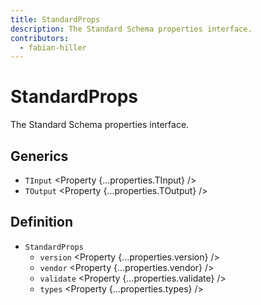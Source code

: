 ```yaml
---
title: StandardProps
description: The Standard Schema properties interface.
contributors:
  - fabian-hiller
---
```



# StandardProps

The Standard Schema properties interface.

## Generics

- `TInput` <Property {...properties.TInput} />
- `TOutput` <Property {...properties.TOutput} />

## Definition

- `StandardProps`
  - `version` <Property {...properties.version} />
  - `vendor` <Property {...properties.vendor} />
  - `validate` <Property {...properties.validate} />
  - `types` <Property {...properties.types} />
